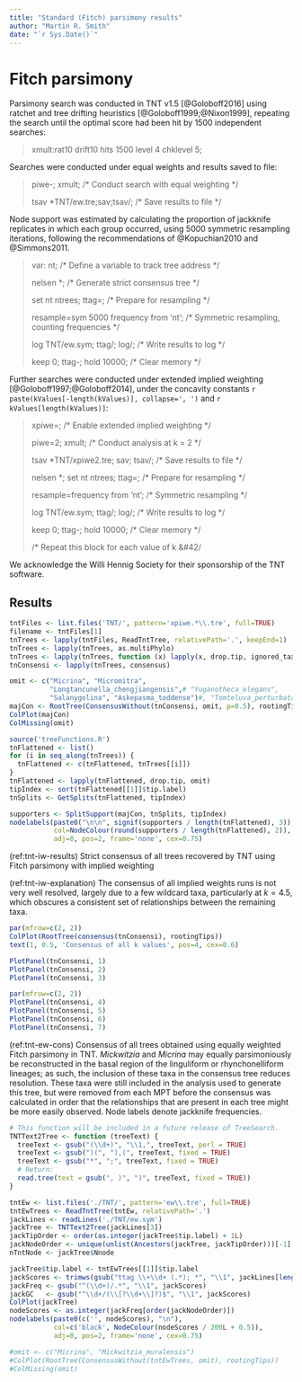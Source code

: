 ```yaml
---
title: "Standard (Fitch) parsimony results"
author: "Martin R. Smith"
date: "`r Sys.Date()`"
---
```


# Fitch parsimony {#fitch}

Parsimony search was conducted in TNT v1.5 [@Goloboff2016] using ratchet and tree drifting heuristics [@Goloboff1999;@Nixon1999], repeating the search until the optimal score had been hit by 1500 independent searches:

> xmult:rat10 drift10 hits 1500 level 4 chklevel 5;

Searches were conducted under equal weights and results saved to file:

> piwe-; xmult; <span class="comment">/&#42; Conduct search with equal weighting &#42;/</span>
>
> tsav &#42;TNT/ew.tre;sav;tsav/; <span class="comment">/&#42; Save results to file &#42;/</span>
>

Node support was estimated by calculating the proportion of jackknife replicates in which each group occurred, using 5000 symmetric resampling iterations, following the recommendations of @Kopuchian2010 and @Simmons2011.

> var: nt; <span class="comment">/&#42; Define a variable to track tree address &#42;/</span>
>
> nelsen *; <span class="comment">/&#42; Generate strict consensus tree &#42;/</span>
>
> set nt ntrees; ttag=; <span class="comment">/&#42; Prepare for resampling &#42;/</span>
>
> resample=sym 5000 frequency from 'nt'; <span class="comment">/&#42; Symmetric resampling, counting frequencies &#42;/</span>
>
> log TNT/ew.sym; ttag/; log/; <span class="comment">/&#42; Write results to log &#42;/</span>
>
> keep 0; ttag-; hold 10000; <span class="comment">/&#42; Clear memory &#42;/</span>

Further searches were conducted under extended implied weighting [@Goloboff1997;@Goloboff2014], under the concavity constants `r paste(kValues[-length(kValues)], collapse=', ')` and `r kValues[length(kValues)]`:

> xpiwe=; <span class="comment">/&#42; Enable extended implied weighting &#42;/</span>
>
> piwe=2; xmult; <span class="comment">/&#42; Conduct analysis at k = 2 &#42;/</span>
>
> tsav &#42;TNT/xpiwe2.tre; sav; tsav/; <span class="comment">/&#42; Save results to file &#42;/</span>
>
> nelsen *; set nt ntrees; ttag=; <span class="comment">/&#42; Prepare for resampling &#42;/</span>
>
> resample=frequency from 'nt'; <span class="comment">/&#42; Symmetric resampling &#42;/</span>
>
> log TNT/ew.sym; ttag/; log/; <span class="comment">/&#42; Write results to log &#42;/</span>
> 
> keep 0; ttag-; hold 10000; <span class="comment">/&#42; Clear memory &#42;/</span>
>
> <span class="comment">/&#42; Repeat this block for each value of k &#42/</span>

We acknowledge the Willi Hennig Society for their sponsorship of the TNT software.

## Results

```R
tntFiles <- list.files('TNT/', pattern='xpiwe.*\\.tre', full=TRUE)
filename <- tntFiles[1]
tnTrees <- lapply(tntFiles, ReadTntTree, relativePath='.', keepEnd=1)
tnTrees <- lapply(tnTrees, as.multiPhylo)
tnTrees <- lapply(tnTrees, function (x) lapply(x, drop.tip, ignored_taxa))
tnConsensi <- lapply(tnTrees, consensus)
```

```R
omit <- c("Micrina", "Micromitra",
          "Longtancunella_chengjiangensis",# "Yuganotheca_elegans",
          "Salanygolina", "Askepasma_toddense")#, "Tomteluva_perturbata")
majCon <- RootTree(ConsensusWithout(tnConsensi, omit, p=0.5), rootingTips)
ColPlot(majCon)
ColMissing(omit)

source('treeFunctions.R')
tnFlattened <- list()
for (i in seq_along(tnTrees)) {
  tnFlattened <- c(tnFlattened, tnTrees[[i]])
}
tnFlattened <- lapply(tnFlattened, drop.tip, omit)
tipIndex <- sort(tnFlattened[[1]]$tip.label)
tnSplits <- GetSplits(tnFlattened, tipIndex)

supporters <- SplitSupport(majCon, tnSplits, tipIndex)
nodelabels(paste0("\n\n", signif(supporters / length(tnFlattened), 3)),
           col=NodeColour(round(supporters / length(tnFlattened), 2)),
           adj=0, pos=2, frame='none', cex=0.75)
```

(ref:tnt-iw-results) Strict consensus of all trees recovered by TNT using Fitch parsimony with implied weighting

(ref:tnt-iw-explanation) The consensus of all implied weights runs is not very well resolved, largely due to a few wildcard taxa, particularly at $k = 4.5$, which obscures a consistent set of relationships between the remaining taxa.

```R
par(mfrow=c(2, 2))
ColPlot(RootTree(consensus(tnConsensi), rootingTips))
text(1, 0.5, 'Consensus of all k values', pos=4, cex=0.6)

PlotPanel(tnConsensi, 1)
PlotPanel(tnConsensi, 2)
PlotPanel(tnConsensi, 3)
```

```R
par(mfrow=c(2, 2))
PlotPanel(tnConsensi, 4)
PlotPanel(tnConsensi, 5)
PlotPanel(tnConsensi, 6)
PlotPanel(tnConsensi, 7)
```

<!--### Consensus of all IW trees, without wildcards

Even with the anomalous results at $k = 4.5$, the essential relationships between most taxa are recovered under all weighting situations:

```R
#omit <- c('Clupeafumosus_socialis', 'Micrina', 'Mickwitzia_muralensis', 'Paterimitra', 'Heliomedusa_orienta', 'Tomteluva_perturbata', 'Yuganotheca_elegans', 'Salanygolina', 'Gasconsia', 'Mummpikia_nuda')
omit <- c("none")
ColPlot(ConsensusWithout(tnConsensi, omit))
ColMissing(omit)
```
-->
\newpage

(ref:tnt-ew-cons) Consensus of all trees obtained using equally weighted Fitch parsimony in TNT.  _Mickwitzia_ and _Micrina_ may equally parsimoniously be reconstructed in the basal region of the linguliform or rhynchonelliform lineages; as such, the inclusion of these taxa in the consensus tree reduces resolution.  These taxa were still included in the analysis used to generate this tree, but were removed from each MPT before the consensus was calculated in order that the relationships that are present in each tree might be more easily observed.  Node labels denote jackknife frequencies.

```R
# This function will be included in a future release of TreeSearch.
TNTText2Tree <- function (treeText) {
  treeText <- gsub("(\\d+)", "\\1,", treeText, perl = TRUE)
  treeText <- gsub(")(", "),(", treeText, fixed = TRUE)
  treeText <- gsub("*", ";", treeText, fixed = TRUE)
  # Return:
  read.tree(text = gsub(", )", ")", treeText, fixed = TRUE))
}

tntEw <- list.files('./TNT/', pattern='ew\\.tre', full=TRUE)
tntEwTrees <- ReadTntTree(tntEw, relativePath='.')
jackLines <- readLines('./TNT/ew.sym')
jackTree <- TNTText2Tree(jackLines[3])
jackTipOrder <- order(as.integer(jackTree$tip.label) + 1L)
jackNodeOrder <- unique(unlist(Ancestors(jackTree, jackTipOrder)))[-1]
nTntNode <- jackTree$Nnode

jackTree$tip.label <- tntEwTrees[[1]]$tip.label
jackScores <- trimws(gsub("ttag \\+\\d+ (.*); *", "\\1", jackLines[length(jackLines) - (nTntNode - 2L):0]))
jackFreq <- gsub("^(\\d+)/.*", "\\1", jackScores)
jackGC   <- gsub("^\\d+/(\\[?\\d+\\]?)$", "\\1", jackScores)
ColPlot(jackTree)
nodeScores <- as.integer(jackFreq[order(jackNodeOrder)])
nodelabels(paste0(c('', nodeScores), "\n"),
           col=c('black', NodeColour(nodeScores / 200L + 0.5)),
           adj=0, pos=2, frame='none', cex=0.75)

#omit <- c("Micrina", "Mickwitzia_muralensis")
#ColPlot(RootTree(ConsensusWithout(tntEwTrees, omit), rootingTips))
#ColMissing(omit)
```
